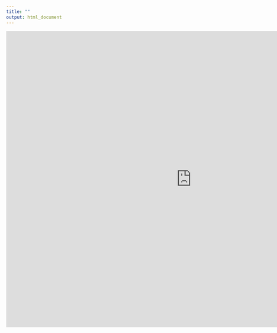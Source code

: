 ```yaml
---
title: ""
output: html_document
---
```


<iframe width="1000" height="800" src="https://fmendez.shinyapps.io/version2/" frameborder="0" allowfullscreen></iframe>
